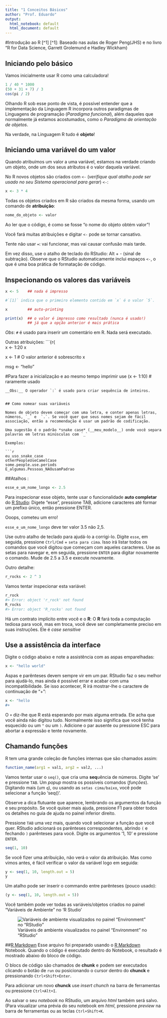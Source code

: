 ```yaml
---
title: "1 Conceitos Básicos"
author: "Prof. Eduardo"
output:
  html_notebook: default
  html_document: default
---
```



#Introdução ao R [^1]
[^1]: Baseado nas aulas de Roger Peng(JHS) e no livro "R for Data Science, Garrett Grolemund e Hadley Wickham)


## Iniciando pelo básico

Vamos inicialmente usar R como uma calculadora!


```r
1 / 40 * 1000
(50 + 31 + 7) / 3
cos(pi / 2)
```

Olhando R sob esse ponto de vista, é possível entender que a implementação da Linguagem R incorpora outros paradigmas de Linguagens de programação (*Paradigma funcional*), além daqueles que normalmente já estamos acostumados, como o *Paradigma de orientação de objetos*.

Na verdade, na Linguagem R tudo é __objeto__! 


## Iniciando uma variável do um valor

Quando atribuímos um valor a uma variável, estamos na verdade criando um objeto, onde um dos seus atributos é o valor daquela variável.

No R novos objetos são criados com `<-` (*verifique qual atalho pode ser usado no seu Sistema operacional para gerar*) `<-`:

```r
x <- 3 * 4
```

Todas os objetos criados em R são criados da mesma forma, usando um comando de __atribuição__: 

```r
nome_do_objeto <- valor
```
Ao ler que o código, é como se fosse "o nome do objeto obtém valor"!

Você fará muitas atribuições e digitar ` <-` pode se tornar cansativo.

Tente não usar `=`: vai funcionar, mas vai causar confusão mais tarde.

Em vez disso, use o atalho de teclado do RStudio: Alt + - (sinal de subtração).
Observe que o RStudio automaticamente inclui espaços ` <-`, o que é uma boa prática de formatação de código.


## Inspecionando os valores das variáveis

```r
 
x <- 5    ## nada é impresso

#`[1]` indica que o primeiro elemento contido em `x` é o valor `5`.

x         ## auto-printing 

print(x)  ## o valor é impresso como resultado (nunca é usado!)
          ## já que a opção anterior é mais prática
```


*Obs*: `#` é usado para inserir um comentário em R.  Nada será executado.


Outras atribuições:
```{r{  
x <- 1:20 
x

x <- 1 # O valor anterior é sobrescrito 
x

msg <- "hello"


#Para fazer a inicialização e ao mesmo tempo imprimir use
(x <- 1:10)  # raramente usado  

```
__Obs:__ O operador `:` é usado para criar sequência de inteiros.


## Como nomear suas variáveis

Nomes de objeto devem começar com uma letra, e conter apenas letras, números, `_` e  `.`. Se você quer que seus nomes sejam de fácil associação, então a recomendação é usar um padrão de codificação.

Uma sugestão é o padrão *snake case* (__meu_modelo__) onde você separa palavras em letras minúsculas com `_`

Exemplos:

```r
eu_uso_snake_case
otherPeopleUseCamelCase
some.people.use.periods
E_algumas.Pessoas_NAOusamPadrao
```



##Atalhos :

```r
esse_e_um_nome_longo <- 2.5
```

Para inspecionar esse objeto, tente usar o funcionalidade __auto completar__ do [R Studio](www.rstudio.com): Digete "esse", pressione TAB, adicione caracteres até formar um prefixo único, então pressione ENTER.

Ooops, cometeu um erro! 

`esse_e_um_nome_longo` deve ter valor 3.5 não 2,5.

Use outro atalho de teclado para ajudá-lo a corrigi-lo.  Digite `esse`, em seguida, pressione `Ctrl/Cmd` + `seta para cima`. Isso irá listar todos os comandos que você digitou que começam com aqueles caracteres. Use as setas para navegar e, em seguida, pressione `ENTER` para digitar novamente o comando. 
Mude de 2.5 a 3.5 e execute novamente.


Outro detalhe:
```r
r_rocks <- 2 ^ 3
```

Vamos tentar inspecionar esta variável:

```r
r_rock
#> Error: object 'r_rock' not found
R_rocks
#> Error: object 'R_rocks' not found
```

Há um contrato implícito entre você e o __R__: O __R__ fará toda a computação tediosa para você, mas em troca, você deve ser completamente preciso em suas instruções.
Ele é *case sensitive*


## Use a assistência da interface
Digite o código abaixo e note a assistência com as aspas emparelhadas:
```r
x <- "hello world"
```

Aspas e parênteses devem sempre vir em um par. RStudio faz o seu melhor para ajudá-lo, mas ainda é possível errar e acabar com uma incompatibilidade. Se isso acontecer, R irá mostrar-lhe o caractere de continuação de "+":

```r
x <- "hello
#+ 
```
O `+` diz-lhe que R está esperando por mais alguma entrada. Ele acha que você ainda não digitou tudo. Normalmente isso significa que você tenha esquecido ou um ` "` ou um `)`. Adicione o par ausente ou pressione ESC para abortar a expressão e tente novamente.


## Chamando funções

R tem uma grande coleção de funções internas que são chamados assim:

```r
function_name(arg1 = val1, arg2 = val2, ...)
```

Vamos tentar usar o `seq()`, que cria uma **seq**uência de números.
Digite 'se' e pressione `TAB`. Um *popup* mostra os possíveis comandos (*funções*). Digitando mais (um `q`), ou usando as `setas cima/baixo`, você pode selecionar a função 'seq()'.


Observe a dica flutuante que aparece, lembrando os argumentos da função e seu propósito.
Se você quiser mais ajuda, pressione F1 para obter todos os detalhes no guia de ajuda no painel inferior direito.

Pressione `TAB` uma vez mais, quando você selecionar a função que você quer. RStudio adicionará os parênteses correspondentes, abrindo `(` e fechando `)` parênteses para você. Digite os argumentos '1, 10' e pressione `ENTER`.


```r
seq(1, 10)
```


Se você fizer uma atribuição, não verá o valor da atribuição. Mas como vimos antes, é fácil verificar o valor da variável logo em seguida:

```r
y <- seq(1, 10, length.out = 5)
y
```

Um atalho pode ser inserir o commando entre parênteses (pouco usado): 
```r
(y <- seq(1, 10, length.out = 5))
```

Você também pode ver todas as variáveis/objetos criados no painel "Variáveis de Ambiente" no 'R Studio'

![Variáveis de ambiente visualizados no painel "Environment" no "RStudio"](figuras/rstudio-env.png)

##[R Markdown](http://rmarkdown.rstudio.com)
Esse arquivo foi preparado usando o [R Markdown](http://rmarkdown.rstudio.com) Notebook. Quando o código é executado dentro do Notebook, o resultado é mostrado abaixo do bloco de código. 

O blocs de código são chamados de __chunk__ e podem ser executados clicando o botão de `run` ou posicionando o cursor dentro do __chunck__ e pressionando `Ctrl+Shift+Enter`. 


Para adicionar um novo __chunck__ use *insert chunch* na barra de ferramentas ou pressione `Ctrl+Alt+I`.

Ao salvar o seu *notebook* no RStudio, um arquivo *html* também será salvo. (Para visualizar uma prévia do seu notebook em *html*, pressione *preview* na barra de ferramentas ou as teclas `Ctrl+Shift+K`.
